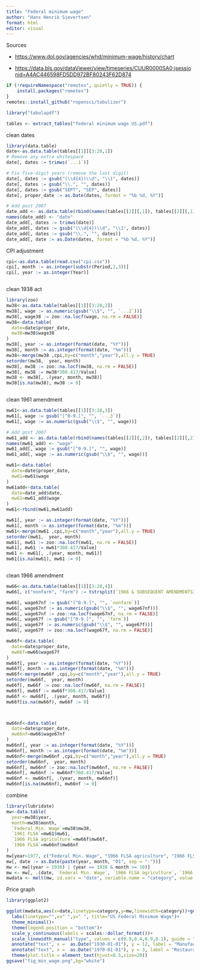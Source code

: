 ```yaml
---
title: "Federal minimum wage"
author: "Hans Henrik Sievertsen"
format: html
editor: visual
---
```


Sources

-   <https://www.dol.gov/agencies/whd/minimum-wage/history/chart>

-   <https://data.bls.gov/dataViewer/view/timeseries/CUUR0000SA0;jsessionid=A4AC446598FD5DD972BF80243F62D874>

```r
if (!requireNamespace("remotes", quietly = TRUE)) {
    install.packages("remotes")
}
remotes::install_github("ropensci/tabulizer")
```

```r
library("tabulapdf")

tables <- extract_tables("federal minimum wage US.pdf")
```

clean dates

```r
library(data.table)
date<-as.data.table(tables[[1]][3:28,1])
# Remove any extra whitespace
date[, dates := trimws(`...1`)]

# Fix five-digit years (remove the last digit)
date[, dates := gsub("(\\d{4})\\d", "\\1", dates)]
date[, dates := gsub("\\.", "", dates)]
date[, dates := gsub("SEPT", "SEP", dates)]
date[, proper_date := as.Date(dates, format = "%b %d, %Y")]

# Add post 2007
date_add <- as.data.table(rbind(names(tables[[2]][,1]), tables[[2]][,1]))
names(date_add) <- "date"
date_add[, dates := trimws(date)]
date_add[, dates := gsub("(\\d{4})\\d", "\\1", dates)]
date_add[, dates := gsub("\\.", "", dates)]
date_add[, date := as.Date(dates, format = "%b %d, %Y")]

```

CPI adjustment

```r
cpi<-as.data.table(read.csv("cpi.csv"))
cpi[, month := as.integer(substr(Period,2,3))]
cpi[, year := as.integer(Year)]



```

clean 1938 act

```r
library(zoo)
mw38<-as.data.table(tables[[1]][3:28,2])
mw38[, wage := as.numeric(gsub("\\$", "", `...2`))]
mw38[, wage38 := zoo::na.locf(wage, na.rm = FALSE)]
mw38<-data.table(
  date=date$proper_date,
  mw38=mw38$wage38
)
mw38[, year := as.integer(format(date, "%Y"))]
mw38[, month := as.integer(format(date, "%m"))]
mw38<-merge(mw38 ,cpi,by=c("month","year"),all.y = TRUE)
setorder(mw38,  year, month)
mw38[, mw38 := zoo::na.locf(mw38, na.rm = FALSE)]
mw38[, mw38 := mw38*308.417/Value]
mw38 <- mw38[, .(year, month, mw38)]
mw38[is.na(mw38), mw38 := 0]



```

clean 1961 amendment

```r
mw61<-as.data.table(tables[[1]][3:28,3])
mw61[, wage := gsub("[^0-9.]", "", `...3`)]
mw61[, wage := as.numeric(gsub("\\$", "", wage))]

# Add post 2007
mw61_add <- as.data.table(rbind(names(tables[[2]][,2]), tables[[2]][,2]))
names(mw61_add) <- "wage"
mw61_add[, wage := gsub("[^0-9.]", "", wage)]
mw61_add[, wage := as.numeric(gsub("\\$", "", wage))]

mw61<-data.table(
  date=date$proper_date,
  mw61=mw61$wage
)
mw61add<-data.table(
  date=date_add$date,
  mw61=mw61_add$wage
)
mw61<-rbind(mw61,mw61add)

mw61[, year := as.integer(format(date, "%Y"))]
mw61[, month := as.integer(format(date, "%m"))]
mw61<-merge(mw61 ,cpi,by=c("month","year"),all.y = TRUE)
setorder(mw61,  year, month)
mw61[, mw61 := zoo::na.locf(mw61, na.rm = FALSE)]
mw61[, mw61 := mw61*308.417/Value]
mw61 <- mw61[, .(year, month, mw61)]
mw61[is.na(mw61), mw61 := 0]



```

clean 1966 amendment

```r

mw66<-as.data.table(tables[[1]][3:28,4])
mw66[, c("nonfarm", "farm") := tstrsplit(`1966 & SUBSEQUENT AMENDMENTS3`, " ")]

mw66[, wage67nf := gsub("[^0-9.]", "", `nonfarm`)]
mw66[, wage67nf := as.numeric(gsub("\\$", "", wage67nf))]
mw66[, wage67nf := zoo::na.locf(wage67nf, na.rm = FALSE)]
mw66[, wage67f := gsub("[^0-9.]", "", `farm`)]
mw66[, wage67f := as.numeric(gsub("\\$", "", wage67f))]
mw66[, wage67f := zoo::na.locf(wage67f, na.rm = FALSE)]

mw66f<-data.table(
  date=date$proper_date,
  mw66f=mw66$wage67f
)
mw66f[, year := as.integer(format(date, "%Y"))]
mw66f[, month := as.integer(format(date, "%m"))]
mw66f<-merge(mw66f ,cpi,by=c("month","year"),all.y = TRUE)
setorder(mw66f,  year, month)
mw66f[, mw66f := zoo::na.locf(mw66f, na.rm = FALSE)]
mw66f[, mw66f := mw66f*308.417/Value]
mw66f <- mw66f[, .(year, month, mw66f)]
mw66f[is.na(mw66f), mw66f := 0]



mw66nf<-data.table(
  date=date$proper_date,
  mw66nf=mw66$wage67nf
)
mw66nf[, year := as.integer(format(date, "%Y"))]
mw66nf[, month := as.integer(format(date, "%m"))]
mw66nf<-merge(mw66nf ,cpi,by=c("month","year"),all.y = TRUE)
setorder(mw66nf,  year, month)
mw66nf[, mw66nf := zoo::na.locf(mw66nf, na.rm = FALSE)]
mw66nf[, mw66nf := mw66nf*308.417/Value]
mw66nf <- mw66nf[, .(year, month, mw66nf)]
mw66nf[is.na(mw66nf), mw66nf := 0]

```

combine

```r
library(lubridate)
mw<-data.table(
  year=mw38$year,
  month=mw38$month,
  `Federal Min. Wage`=mw38$mw38,
  `1961 FLSA`=mw61$mw61,
  `1966 FLSA agriculture`=mw66f$mw66f,
  `1966 FLSA`=mw66nf$mw66nf
)
mw[year>1977, c("Federal Min. Wage", "1966 FLSA agriculture", "1966 FLSA") := .(`1961 FLSA`, `1961 FLSA`, `1961 FLSA`)]
mw[, date := as.Date(paste(year, month, "01", sep = "-"))]
mw <- mw[(year > 1938) | (year == 1938 & month >= 10)]
mw <- mw[, .(date, `Federal Min. Wage`, `1966 FLSA agriculture`, `1966 FLSA`,`1961 FLSA`)]
mwdata <- melt(mw, id.vars = "date", variable.name = "category", value.name = "mw")


```

Price graph

```r
library(ggplot2)

ggplot(mwdata,aes(x=date,linetype=category,y=mw,linewidth=category))+geom_line()+
  labs(linetype="",x=" ",y=" ", title="US Federal Minimum Wage")+
  theme_minimal()+
  theme(legend.position = "bottom")+
  scale_y_continuous(labels = scales::dollar_format())+
  scale_linewidth_manual("type", values = c(0.9,0.4,0.9,0.1), guide = "none")+
  annotate("text", x =  as.Date("1930-01-01"), y = 12, label = "Manufacturing, ransport,\nCommunication, Wholesale,\nFinance, Real estate,\nMining, Forestry, Fishing",hjust=0,size=3)+
  annotate("text", x =  as.Date("1970-01-01"), y = 3, label = "Restaurants, Schools, Hospitals,\nNursing homes, Hotels, Laundries,\nEntertainment & recr. serv., Agriculture",hjust=0,size=3)+
  theme(plot.title = element_text(hjust=0.5,size=20))
ggsave("fig_min_wage.png",bg="white")
```
